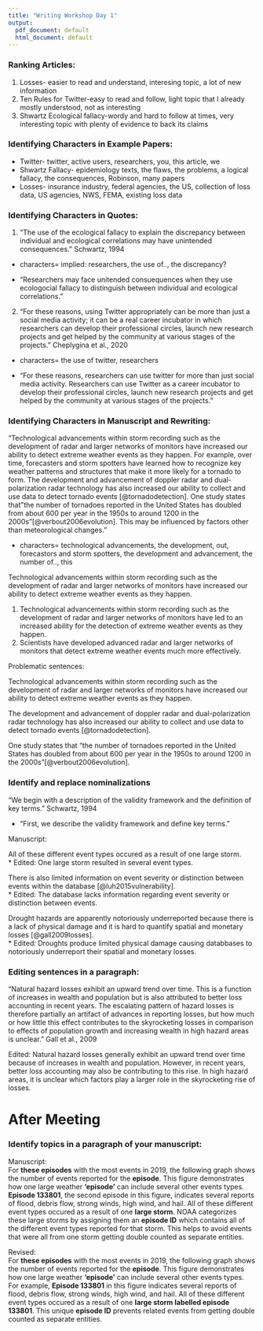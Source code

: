 ```yaml
---
title: "Writing Workshop Day 1"
output:
  pdf_document: default
  html_document: default
---
```


### Ranking Articles:  

1. Losses- easier to read and understand, interesing topic, a lot of new information  
2. Ten Rules for Twitter-easy to read and follow, light topic that I already mostly understood, not as interesting  
3. Shwartz Ecological fallacy-wordy and hard to follow at times, very interesting topic with plenty of evidence to back its claims  

### Identifying Characters in Example Papers: 

* Twitter- twitter, active users, researchers, you, this article, we  
* Shwartz Fallacy- epidemiology texts, the flaws, the problems, a logical fallacy, the consequences, Robinson, many papers  
* Losses- insurance industry, federal agencies, the US, collection of loss data, US agencies, NWS, FEMA, existing loss data  

### Identifying Characters in Quotes: 

1. “The use of the ecological fallacy to explain the discrepancy between individual and ecological correlations may have unintended consequences.” Schwartz, 1994  

* characters= implied: researchers, the use of.., the discrepancy?  

* "Researchers may face unitended consuequences when they use ecologocial fallacy to distinguish between individual and ecological correlations."

2. “For these reasons, using Twitter appropriately can be more than just a social media activity; it can be a real career incubator in which researchers can develop their professional circles, launch new research projects and get helped by the community at various stages of the projects.” Cheplygina et al., 2020  

* characters= the use of twitter, researchers  

* "For these reasons, researchers can use twitter for more than just social media activity. Researchers can use Twitter as a career incubator to develop their professional circles, launch new research projects and get helped by the community at various stages of the projects."

### Identifying Characters in Manuscript and Rewriting: 

"Technological advancements within storm recording such as the development of radar and larger networks of monitors have increased our ability to detect extreme weather events as they happen. For example, over time, forecasters and storm spotters have learned how to recognize key weather patterns and structures that make it more likely for a tornado to form. The development and advancement of doppler radar and dual-polarization radar technology has also increased our ability to collect and use data to detect tornado events [@tornadodetection]. One study states that "the number of tornadoes reported in the United States has doubled from about 600 per year in the 1950s to around 1200 in the 2000s"[@verbout2006evolution]. This may be influenced by factors other than meteorological changes." 

* characters= technological advancements, the development, out, forecastors and storm spotters, the development and advancement, the number of.., this   

Technological advancements within storm recording such as the development of radar and larger networks of monitors have increased our ability to detect extreme weather events as they happen.

1. Technological advancements within storm recording such as the development of radar and larger networks of monitors have led to an increased ability for the detection of extreme weather events as they happen.
2. Scientists have developed advanced radar and larger networks of monitors that detect extreme weather events much more effectively.

Problematic sentences: 

Technological advancements within storm recording such as the development of radar and larger networks of monitors have increased our ability to detect extreme weather events as they happen.

The development and advancement of doppler radar and dual-polarization radar technology has also increased our ability to collect and use data to detect tornado events [@tornadodetection].

One study states that "the number of tornadoes reported in the United States has doubled from about 600 per year in the 1950s to around 1200 in the 2000s"[@verbout2006evolution].

### Identify and replace nominalizations 

“We begin with a description of the validity framework and the definition of key terms.” Schwartz, 1994  

* "First, we describe the validity framework and define key terms."  

Manuscript:  

All of these different event types occured as a result of one large storm.  
* Edited: One large storm resulted in several event types. 

There is also limited information on event severity or distinction between events within the database [@luh2015vulnerability].  
* Edited: The database lacks information regarding event severity or distinction between events. 

Drought hazards are apparently notoriously underreported because there is a lack of physical damage and it is hard to quantify spatial and monetary losses [@gall2009losses].   
* Edited: Droughts produce limited physical damage causing databbases to notoriously underreport their spatial and monetary losses. 

### Editing sentences in a paragraph:
“Natural hazard losses exhibit an upward trend over time. This is a function of increases in wealth and population but is also attributed to better loss accounting in recent years. The escalating pattern of hazard losses is therefore partially an artifact of advances in reporting losses, but how much or how little this effect contributes to the skyrocketing losses in comparison to effects of population growth and increasing wealth in high hazard areas is unclear.” Gall et al., 2009

Edited: Natural hazard losses generally exhibit an upward trend over time because of increases in wealth and population. However, in recent years, better loss accounting may also be contributing to this rise. In high hazard areas, it is unclear which factors play a larger role in the skyrocketing rise of losses. 

# After Meeting  

### Identify topics in a paragraph of your manuscript: 

Manuscript:  
For **these episodes** with the most events in 2019, the following graph shows the number of events reported for the **episode**. This figure demonstrates how one large weather **‘episode’** can include several other events types. **Episode 133801**, the second episode in this figure, indicates several reports of flood, debris flow, strong winds, high wind, and hail. All of these different event types occured as a result of one **large storm**. NOAA categorizes these large storms by assigning them an **episode ID** which contains all of the different event types reported for that storm. This helps to avoid events that were all from one storm getting double counted as separate entities.


Revised:  
For **these episodes** with the most events in 2019, the following graph shows the number of events reported for the **episode**. This figure demonstrates how one large weather **‘episode’** can include several other events types. For example, **Episode 133801** in this figure indicates several reports of flood, debris flow, strong winds, high wind, and hail. All of these different event types occured as a result of one **large storm labelled episode 133801**. This unique **episode ID** prevents related events from getting double counted as separate entities. 


